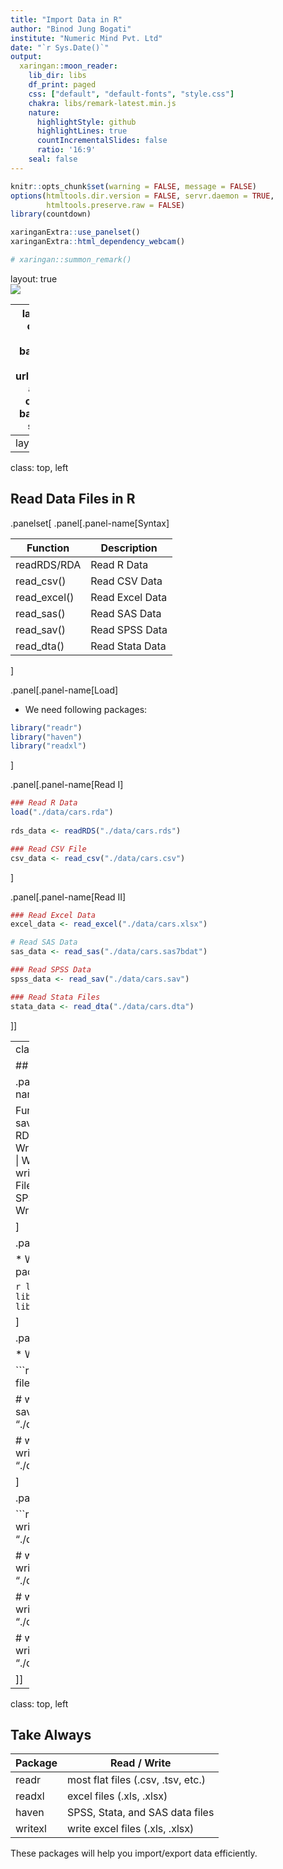 ```yaml
---
title: "Import Data in R"
author: "Binod Jung Bogati"
institute: "Numeric Mind Pvt. Ltd"
date: "`r Sys.Date()`"
output: 
  xaringan::moon_reader:
    lib_dir: libs
    df_print: paged
    css: ["default", "default-fonts", "style.css"]
    chakra: libs/remark-latest.min.js
    nature:
      highlightStyle: github
      highlightLines: true
      countIncrementalSlides: false
      ratio: '16:9'
    seal: false
---
```


```r
knitr::opts_chunk$set(warning = FALSE, message = FALSE)
options(htmltools.dir.version = FALSE, servr.daemon = TRUE, 
        htmltools.preserve.raw = FALSE)
library(countdown)

xaringanExtra::use_panelset()
xaringanExtra::html_dependency_webcam()

# xaringan::summon_remark()
```


layout: true
<div class="my-header"></div>
<div class="my-footer"><img src="imgs/nm-logo.png"/></div> 

---
layout: false
class: top, center
background-image: url(imgs/data-analysis-cover.png)
background-size: 75%

# Data Analysis Process

---
layout: true
<div class="my-header"></div>
<div class="my-footer"><img src="imgs/nm-logo.png"/></div> 

---
class: top, left

## Read Data Files in R


.panelset[
.panel[.panel-name[Syntax]

Function | Description
--- | ---
readRDS/RDA | Read R Data
read_csv() | Read CSV Data
read_excel() | Read Excel Data
read_sas() | Read SAS Data
read_sav() | Read SPSS Data
read_dta() | Read Stata Data

]

.panel[.panel-name[Load]

* We need following packages:

```r
library("readr")
library("haven")
library("readxl")
```

]

.panel[.panel-name[Read I]

```r
### Read R Data
load("./data/cars.rda")
 
rds_data <- readRDS("./data/cars.rds")

### Read CSV File
csv_data <- read_csv("./data/cars.csv")

```

]

.panel[.panel-name[Read II]

```r
### Read Excel Data
excel_data <- read_excel("./data/cars.xlsx")

# Read SAS Data
sas_data <- read_sas("./data/cars.sas7bdat")

### Read SPSS Data 
spss_data <- read_sav("./data/cars.sav")

### Read Stata Files
stata_data <- read_dta("./data/cars.dta")
```

]]

---
class: top, left

## Write Data from R


.panelset[
.panel[.panel-name[Syntax]

Function | Description
--- | ---
saveRDS/save | Write to RDS/RDA file
write_csv() | Write to CSV file
write_xlsx() | Write to Excel File
write_sas() | Write to SAS File
write_sav() | Write to SPSS Data
write_dta() | Write Stata File

]

.panel[.panel-name[Load]

* We need following packages

```r
library(readr)
library(writexl)
library(haven)
```

]


.panel[.panel-name[Write I]

* Write Data from R 


```r
# write to RDA
save(cars, file = "./data/cars_data.rda")

# write to RDS
saveRDS(cars, "./data/cars_data.rds")

# write to CSV
write_csv(cars, "./data/cars_data.csv")
```

]

.panel[.panel-name[Write II]

```r
# write to Excel 
write_xlsx(cars, "./data/cars_data.xlsx")

# write to SAS
write_sas(cars, "./data/cars_data.sas7bdat")

# write to SPSS
write_sav(cars, "./data/cars_data.sav")

# write to Stata
write_dta(cars, "./data/cars_data.dta")
```

]]

---
class: top, left


## Take Always

Package | Read / Write
--- | ---
readr | most flat files (.csv, .tsv, etc.)
readxl | excel files (.xls, .xlsx)
haven | SPSS, Stata, and SAS data files
writexl | write excel files (.xls, .xlsx)

These packages will help you import/export data efficiently.